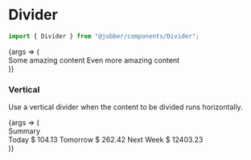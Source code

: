 
<Meta title="Components/Divider/Web" component={Divider} />

# Divider

```ts
import { Divider } from "@jobber/components/Divider";
```

<Canvas>
  <Story name="Horizontal">
    {args => (
      <div
        style={{
          display: "grid",
          gridTemplateColumns:
            args.direction === "vertical" ? "auto min-content auto" : "auto",
          gap: "var(--space-base)",
        }}
      >
        <Content>Some amazing content</Content>
        <Divider {...args} />
        <Content>Even more amazing content</Content>
      </div>
    )}
  </Story>
</Canvas>

<ArgsTable of={Divider} story="Web" />

### Vertical

Use a vertical divider when the content to be divided runs horizontally.

<Canvas>
  <Story name="Vertical">
    {args => (
      <div style={{ width: "fit-content" }}>
        <Card>
          <Content>
            <Heading level={4}>Summary</Heading>
            <div style={{ display: "flex", gap: "var(--space-base)" }}>
              <Content spacing="small">
                <Heading level={5}>Today</Heading>
                <Text>$ 104.13</Text>
              </Content>
              <Divider {...args} direction="vertical" />
              <Content spacing="small">
                <Heading level={5}>Tomorrow</Heading>
                <Text>$ 262.42</Text>
              </Content>
              <Divider {...args} direction="vertical" />
              <Content spacing="small">
                <Heading level={5}>Next Week</Heading>
                <Text>$ 12403.23</Text>
              </Content>
            </div>
          </Content>
        </Card>
      </div>
    )}
  </Story>
</Canvas>
